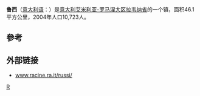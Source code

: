 {{Infobox Italian comune
| name        = 魯西
| native_name = Russi
| official_name       = Città di Russi
| image_skyline       = 
| imagesize           = 
| image_alt           = 
| image_caption       = 
| image_shield        = 
| shield_alt          = 
| image_map           = 
| map_alt             = 
| map_caption         = 
| pushpin_label_position = 
| pushpin_map_alt     = 
| latd  = 44 |latm  = 23 |lats  =  |latNS  = N
| longd = 12 |longm = 2 |longs =   |longEW = E 
| coordinates_type    = type:city(10,723)_region:IT
| coordinates_display = title
| coordinates_footnotes = 
| region              = [[艾米利亚-罗马涅大区|艾米利亚-罗马涅大区]]
| province            = [[拉韋納省|拉韋納省]] (RA)
| mayor_party         = 
| mayor               = 
| area_footnotes      = 
| area_total_km2      = 46.1
| population_footnotes = <ref name="istat">All demographics and other statistics: Italian statistical institute [[国家统计研究所_(意大利)|Istat]].</ref>
| population_total    = 11446
| population_as_of    = 2008年
| pop_density_footnotes = 
| elevation_footnotes = 
| elevation_m         = 
| twin1               = 
| twin1_country       = 
| saint               = 
| day                 = 
| postal_code         = 48026
| area_code           = 0544
| website             = {{official|http://www.racine.ra.it/russi/}}
| footnotes           = 
}}
'''鲁西'''（[[意大利语|意大利语]]：'''{{lang|it|Russi}}'''）是[[意大利|意大利]][[艾米利亚-罗马涅大区|艾米利亚-罗马涅大区]][[拉韦纳省|拉韦纳省]]的一个镇，面积46.1平方公里，2004年人口10,723人。

==參考==
{{reflist}}

==外部链接==
* [https://web.archive.org/web/20060816044945/http://www.racine.ra.it/russi/ www.racine.ra.it/russi/]

{{拉韋納省市鎮}}

[[Category:拉韦纳省市镇|R]]

{{Italy-geo-stub}}